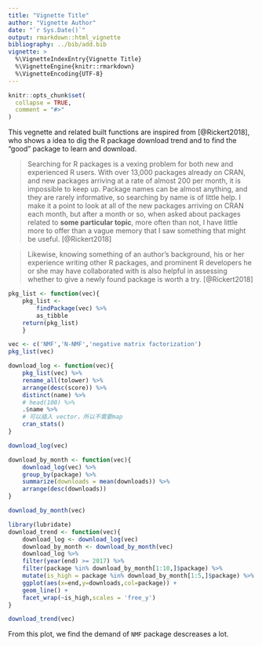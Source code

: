 ```yaml
---
title: "Vignette Title"
author: "Vignette Author"
date: "`r Sys.Date()`"
output: rmarkdown::html_vignette
bibliography: ../bib/add.bib
vignette: >
  %\VignetteIndexEntry{Vignette Title}
  %\VignetteEngine{knitr::rmarkdown}
  %\VignetteEncoding{UTF-8}
---
```


```r
knitr::opts_chunk$set(
  collapse = TRUE,
  comment = "#>"
)
```

This vegnette and related built functions are inspired from [@Rickert2018], who shows a idea to dig the R package download trend and to find the "good" package to learn and download.

>
Searching for R packages is a vexing problem for both new and experienced R users. With over 13,000 packages already on CRAN, and new packages arriving at a rate of almost 200 per month, it is impossible to keep up. Package names can be almost anything, and they are rarely informative, so searching by name is of little help. I make it a point to look at all of the new packages arriving on CRAN each month, but after a month or so, when asked about packages related to **some particular topic**, more often than not, I have little more to offer than a vague memory that I saw something that might be useful.
[@Rickert2018]

>
Likewise, knowing something of an author’s background, his or her experience writing other R packages, and prominent R developers he or she may have collaborated with is also helpful in assessing whether to give a newly found package is worth a try.
[@Rickert2018]

```r
pkg_list <- function(vec){
    pkg_list <- 
        findPackage(vec) %>% 
        as_tibble
    return(pkg_list)
    }
```

```r
vec <- c('NMF','N-NMF','negative matrix factorization')
pkg_list(vec)
```


```r
download_log <- function(vec){
    pkg_list(vec) %>% 
    rename_all(tolower) %>% 
    arrange(desc(score)) %>% 
    distinct(name) %>% 
    # head(100) %>% 
    .$name %>% 
    # 可以插入 vector，所以不需要map
    cran_stats()
}
```

```r
download_log(vec)
```

```r
download_by_month <- function(vec){
    download_log(vec) %>% 
    group_by(package) %>% 
    summarize(downloads = mean(downloads)) %>%
    arrange(desc(downloads))
}
```

```r
download_by_month(vec)
```


```r
library(lubridate)
download_trend <- function(vec){
    download_log <- download_log(vec)
    download_by_month <- download_by_month(vec)
    download_log %>% 
    filter(year(end) >= 2017) %>% 
    filter(package %in% download_by_month[1:10,]$package) %>% 
    mutate(is_high = package %in% download_by_month[1:5,]$package) %>% 
    ggplot(aes(x=end,y=downloads,col=package)) + 
    geom_line() + 
    facet_wrap(~is_high,scales = 'free_y')
}
```

```r
download_trend(vec)
```


From this plot, we find the demand of `NMF` package descreases a lot.
